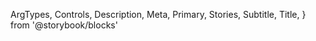   ArgTypes,
  Controls,
  Description,
  Meta,
  Primary,
  Stories,
  Subtitle,
  Title,
} from '@storybook/blocks'


<Meta of={BadgeStories} />

<Title />

<Subtitle />

<Description />

---

## Props

The component accepts the following props:

<ArgTypes />

<Stories includePrimary={false} title="Badges" />

## Playground

<Primary />

<Controls />
